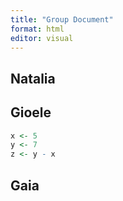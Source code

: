 ```yaml
---
title: "Group Document"
format: html
editor: visual
---
```


## Natalia

## Gioele

```r
x <- 5
y <- 7
z <- y - x
```

## Gaia

